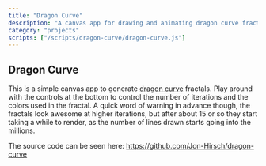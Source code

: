 ```yaml
---
title: "Dragon Curve"
description: "A canvas app for drawing and animating dragon curve fractals"
category: "projects"
scripts: ["/scripts/dragon-curve/dragon-curve.js"]
---
```


## Dragon Curve

This is a simple canvas app to generate [dragon curve](https://en.wikipedia.org/wiki/Dragon_curve) fractals. Play
around with the controls at the bottom to control the number of iterations and the
colors used in the fractal. A quick word of warning in advance though, the fractals
look awesome at higher iterations, but after about 15 or so they start taking a while
to render, as the number of lines drawn starts going into the millions.

The source code can be seen here: https://github.com/Jon-Hirsch/dragon-curve

<div id="dragonCurveContainer" class="game-container"></div>
